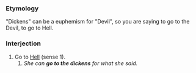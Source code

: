 ===Etymology===
"Dickens" can be a euphemism for "Devil", so you are saying to go to the Devil, to go to Hell.

===Interjection===

#Go to [[Hell]] (sense 1).
##''She can '''go to the dickens''' for what she said.''